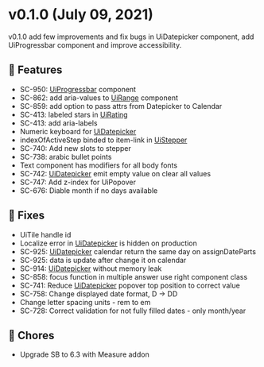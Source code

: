 
<Meta title="Releases/v0.1.x/v0.1.0" />

<style>{`code { background-color: transparent!important; }`}</style>

# v0.1.0 (July 09, 2021)
v0.1.0 add few improvements and fix bugs in UiDatepicker component, add UiProgressbar component and improve accessibility.
## 🚀 Features
- SC-950: [UiProgressbar](/story/molecules-progressbar--common&globals=measureEnabled:false) component
- SC-862: add aria-values to [UiRange](/story/atoms-range--common&globals=measureEnabled:false) component
- SC-859: add option to pass attrs from Datepicker to Calendar
- SC-413: labeled stars in [UiRating](/story/molecules-rating--common&globals=measureEnabled:false)
- SC-413: add aria-labels
- Numeric keyboard for [UiDatepicker](/story/organisms-datepicker--common&globals=measureEnabled:false)
- indexOfActiveStep binded to item-link in [UiStepper](/story/molecules-stepper--with-current-step&globals=measureEnabled:false)
- SC-740: Add new slots to stepper
- SC-738: arabic bullet points
- Text component has modifiers for all body fonts
- SC-742: [UiDatepicker](/story/organisms-datepicker--common&globals=measureEnabled:false) emit empty value on clear all values
- SC-747: Add z-index for UiPopover
- SC-676: Diable month if no days available

## 🐛 Fixes
- UiTile handle id
- Localize error in [UiDatepicker](/story/organisms-datepicker--common&globals=measureEnabled:false) is hidden on production
- SC-925: [UiDatepicker](/story/organisms-datepicker--common&globals=measureEnabled:false) calendar return the same day on assignDateParts
- SC-925: data is update after change it on calendar
- SC-914: [UiDatepicker](/story/organisms-datepicker--common&globals=measureEnabled:false) without memory leak
- SC-858: focus function in multiple answer use right component class
- SC-741: Reduce [UiDatepicker](/story/organisms-datepicker--common&globals=measureEnabled:false) popover top position to correct value
- SC-758: Change displayed date format, D -> DD
- Change letter spacing units - rem to em
- SC-728: Correct validation for not fully filled dates - only month/year

## 🧹 Chores
- Upgrade SB to 6.3 with Measure addon
